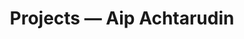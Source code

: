 ---
title: Projects — Aip Achtarudin
seo:
  title: Projects — Aip Achtarudin
  description: Kumpulan Project pribadi dan profesional saya di bidang pengembangan web dan rekayasa perangkat lunak. Di sini saya membagikan proses, tantangan, serta pelajaran yang saya dapatkan sepanjang perjalanan saya sebagai developer.
  type: website
  keywords: Aip Achtarudin, pengembangan web, project perangkat lunak, portofolio, blog pemrograman, pengembang full-stack
---